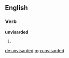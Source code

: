 ==English==

===Verb===
'''unvisarded'''

# {{en-past of|unvisard}}

[[de:unvisarded]]
[[mg:unvisarded]]
